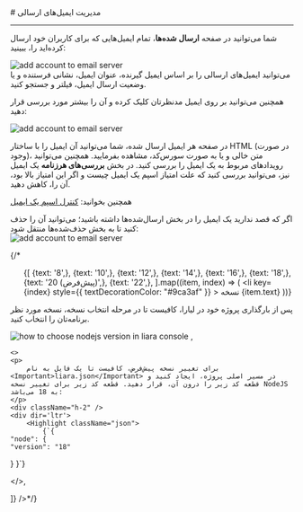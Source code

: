 

<Layout>
<Head>
<title>مستندات مدیریت ایمیل‌های ارسالی در ایمیل سرور - لیارا</title>
</Head>
# مدیریت ایمیل‌های ارسالی
<hr className="mb-2" />

شما می‌توانید در صفحه **ارسال شده‌ها**، تمام ایمیل‌هایی که برای کاربران خود ارسال کرده‌اید را، ببینید:

<div className="h-4" />
<img src="https://files.liara.ir/liara/docs/see-sent-emails.png" alt="add account to email server" />
<div className="h-4" />
می‌توانید ایمیل‌های ارسالی را بر اساس ایمیل گیرنده، عنوان ایمیل، نشانی فرستنده و یا وضعیت ارسال ایمیل، فیلتر و جستجو کنید. 

همچنین می‌توانید بر روی ایمیل مدنظرتان کلیک کرده و آن را بیشتر مورد بررسی قرار دهید:
<div className="h-4" />
<img src="https://files.liara.ir/liara/docs/see-a-sent-mail.png" alt="add account to email server" />
<div className="h-4" />

در صفحه هر ایمیل ارسال شده، شما می‌توانید آن ایمیل را با ساختار HTML (در صورت وجود)،
متن خالی و یا به صورت سورس‌کد، مشاهده بفرمایید. همچنین می‌توانید رویدادهای مربوط به یک ایمیل را بررسی کنید. 
در بخش **بررسی‌های هرزنامه** یک ایمیل نیز، می‌توانید بررسی کنید که علت امتیاز اسپم یک ایمیل چیست و اگر این امتیاز بالا بود، آن را، کاهش دهید. 

<div className="h-4" />
<Alert variant="success">
      <p>
        همچنین بخوانید: <a href="/email-server/how-tos/control-spam" className="text-[#2196f3] ">کنترل اسپم یک ایمیل</a>
      </p>
</Alert> 
<div className="h-4" />
اگر که قصد ندارید یک ایمیل را در بخش ارسال‌شده‌ها داشته باشید؛ می‌توانید آن را حذف کنید تا به بخش حذف‌شده‌ها منتقل شود:
<div className="h-4" />
<img src="https://files.liara.ir/liara/docs/deleted-sent-mail.png" alt="add account to email server" />
<div className="h-4" />

{/* <ul className="pr-4">
  {[
    {text: '8',},
    {text: '10',},
    {text: '12',},
    {text: '14',},
    {text: '16',},
    {text: '18',},
    {text: '20 (پیش‌فرض)',},
    {text: '22',},
  ].map((item, index) => (
    <li
      key={index}
      style={{
        textDecorationColor: "#9ca3af"
      }}
    >
        نسخه {item.text}
    </li>
  ))}
</ul>

<Section id="change-default-version" title="تغییر نسخه پیش‌فرض" />
<Tabs 
    tabs={["Liara Console", "Liara CLI"]} 
    content={[
    <>
    <p>پس از بارگذاری پروژه خود در لیارا، کافیست تا در مرحله انتخاب نسخه، نسخه مورد نظر برنامه‌تان را انتخاب کنید.</p>
    <img src="https://files.liara.ir/liara/docs/choose-nodejs-version.png" alt="how to choose nodejs version in liara console" />
    </>,

    <>
    <p>
        برای تغییر نسخه پیش‌فرض، کافیست تا یک فایل به نام <Important>liara.json</Important> در مسیر اصلی پروژه، ایجاد کنید و قطعه کد زیر را درون آن، قرار دهید. قطعه کد زیر برای تغییر نسخه NodeJS به 18 می‌باشد:
    </p>
    <div className="h-2" />
    <div dir='ltr'>
        <Highlight className="json">
            {`{
    "node": {
    "version": "18"
  }
}`}
        </Highlight>
    </div>
    <div className="h-2" />
    </>,

]} 
/>*/}

</Layout>